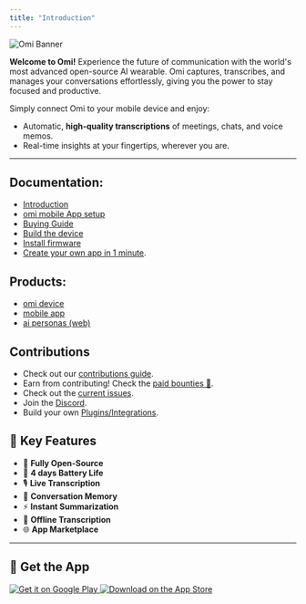 ```yaml
---
title: "Introduction"
---
```


<div style={{ textAlign: 'center', marginBottom: '20px' }}>
  <img src="/images/docs/get_started/images/omibanner.png" alt="Omi Banner" style={{ width: '100%', maxWidth: '1200px', borderRadius: '10px', boxShadow: '0 4px 10px rgba(0, 0, 0, 0.1)' }} />
</div>

**Welcome to Omi\!** Experience the future of communication with the world's most advanced open-source AI wearable. Omi captures, transcribes, and manages your conversations effortlessly, giving you the power to stay focused and productive.

Simply connect Omi to your mobile device and enjoy:  
- Automatic, **high-quality transcriptions** of meetings, chats, and voice memos.
- Real-time insights at your fingertips, wherever you are.

---

## Documentation:

- [Introduction](https://docs.omi.me/)
- [omi mobile App setup](https://docs.omi.me/doc/developer/AppSetup)
- [Buying Guide](https://docs.omi.me/doc/assembly/Buying_Guide/)
- [Build the device](https://docs.omi.me/doc/assembly/Build_the_device/)
- [Install firmware](https://docs.omi.me/doc/get_started/Flash_device/)
- [Create your own app in 1 minute](https://docs.omi.me/doc/developer/apps/Introduction).

## Products:

- [omi device](https://github.com/BasedHardware/omi/tree/main/omi)
- [mobile app](https://github.com/BasedHardware/omi/tree/main/app)
- [ai personas (web)](https://github.com/BasedHardware/omi/tree/main/personas-open-source)

## Contributions

* Check out our [contributions guide](https://docs.omi.me/doc/developer/Contribution/).
* Earn from contributing! Check the [paid bounties 🤑](https://omi.me/bounties).
* Check out the [current issues](https://github.com/BasedHardware/Omi/issues).
* Join the [Discord](http://discord.omi.me).
* Build your own [Plugins/Integrations](https://docs.omi.me/doc/developer/apps/Introduction).

[//]: # (## More links:)

[//]: # ()

[//]: # (- [Contributing]&#40;https://docs.omi.me/doc/developer/Contribution/&#41;)

[//]: # (- [Support]&#40;https://docs.omi.me/doc/info/Support/;)

[//]: # (- [BLE Protocol]&#40;https://docs.omi.me/doc/developer/Protocol/&#41;)

[//]: # (- [Plugins]&#40;https://docs.omi.me/doc/developer/Plugins/&#41;)



## 🌟 Key Features

- 🚀 **Fully Open-Source**
- 🔋 **4 days Battery Life** 
- 🎙️ **Live Transcription**
- 🧠 **Conversation Memory**
- ⚡ **Instant Summarization**
- 📡 **Offline Transcription**
- 🌐 **App Marketplace**

---

## 📲 Get the App

<div style={{ display: 'flex', justifyContent: 'center', gap: '20px', margin: '20px 0' }}>
  <a href="https://play.google.com/store/apps/details?id=com.friend.ios" target="_blank" style={{ display: 'block', width: '180px', height: '60px' }}>
    <img src="https://play.google.com/intl/en_us/badges/static/images/badges/en_badge_web_generic.png" alt="Get it on Google Play" style={{ width: '100%', height: '100%', objectFit: 'contain', borderRadius: '5px', boxShadow: '0 2px 5px rgba(0, 0, 0, 0.2)' }} />
  </a>
  <a href="https://apps.apple.com/us/app/friend-ai-wearable/id6502156163" target="_blank" style={{ display: 'block', width: '180px', height: '60px' }}>
    <img src="https://tools.applemediaservices.com/api/badges/download-on-the-app-store/black/en-us?size=250x83" alt="Download on the App Store" style={{ width: '100%', height: '100%', objectFit: 'contain', borderRadius: '5px', boxShadow: '0 2px 5px rgba(0, 0, 0, 0.2)' }} />
  </a>
</div>
